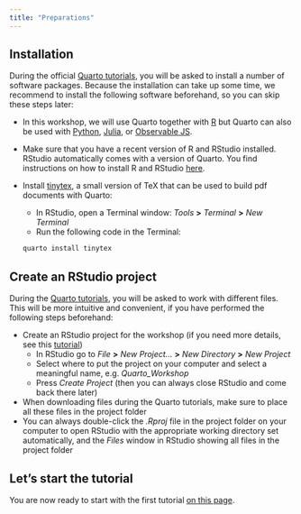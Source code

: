 ```yaml
---
title: "Preparations"
---
```


## Installation

During the official [Quarto tutorials](https://quarto.org/docs/get-started/), you will be asked to install a number of software packages. Because the installation can take up some time, we recommend to install the following software beforehand, so you can skip these steps later:

- In this workshop, we will use Quarto together with [R](https://quarto.org/docs/computations/r.html) but Quarto can also be used with [Python](https://quarto.org/docs/computations/python.html), [Julia](https://quarto.org/docs/computations/julia.html), or [Observable JS](https://quarto.org/docs/computations/ojs.html).

- Make sure that you have a recent version of R and RStudio installed. RStudio automatically comes with a version of Quarto. You find instructions on how to install R and RStudio [here](https://posit.co/download/rstudio-desktop/).

- Install [tinytex](https://quarto.org/docs/output-formats/pdf-engine.html#installing-tex), a small version of TeX that can be used to build pdf documents with Quarto:
    - In RStudio, open a Terminal window: *Tools* **>** *Terminal* **>** *New Terminal*
    - Run the following code in the Terminal:
    ``` .bash
    quarto install tinytex
    ```

## Create an RStudio project

During the [Quarto tutorials](https://quarto.org/docs/get-started/), you will be asked to work with different files. This will be more intuitive and convenient, if you have performed the following steps beforehand:

- Create an RStudio project for the workshop (if you need more details, see this [tutorial](https://malikaihle.github.io/Introduction-RStudio-Git-GitHub/rstudio_project.html))
    - In RStudio go to *File* **>** *New Project...* **>** *New Directory* **>** *New Project*
    - Select where to put the project on your computer and select a meaningful name, e.g. *Quarto_Workshop*
    - Press *Create Project* (then you can always close RStudio and come back there later)
- When downloading files during the Quarto tutorials, make sure to place all these files in the project folder
- You can always double-click the *.Rproj* file in the project folder on your computer to open RStudio with the appropriate working directory set automatically, and the *Files* window in RStudio showing all files in the project folder


## Let's start the tutorial
	
You are now ready to start with the first tutorial [on this page](get-started_1.qmd).
	